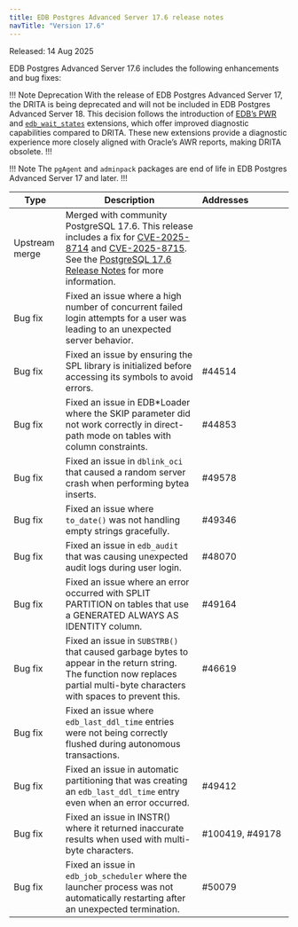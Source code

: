 ```yaml
---
title: EDB Postgres Advanced Server 17.6 release notes
navTitle: "Version 17.6"
---
```


Released: 14 Aug 2025

EDB Postgres Advanced Server 17.6 includes the following enhancements and bug fixes:

!!! Note Deprecation
With the release of EDB Postgres Advanced Server 17, the DRITA is being deprecated and will not be included in EDB Postgres Advanced Server 18. This decision follows the introduction of [EDB’s PWR](/pwr/latest/) and [`edb_wait_states`](/pg_extensions/wait_states/) extensions, which offer improved diagnostic capabilities compared to DRITA. These new extensions provide a diagnostic experience more closely aligned with Oracle’s AWR reports, making DRITA obsolete.
!!!

!!! Note 
The `pgAgent` and `adminpack` packages are end of life in EDB Postgres Advanced Server 17 and later.
!!!

| Type           | Description                                                                                                                                                                                                                                                                                                                                         | Addresses&nbsp;&nbsp;&nbsp;&nbsp;&nbsp;&nbsp;&nbsp;&nbsp;&nbsp;&nbsp;&nbsp;&nbsp;&nbsp;&nbsp;&nbsp; |
|----------------|-----------------------------------------------------------------------------------------------------------------------------------------------------------------------------------------------------------------------------------------------------------------------------------------------------------------------------------------------------|-----------------------------------------------------------------------------------------------------|
| Upstream merge | Merged with community PostgreSQL 17.6. This release includes a fix for [CVE-2025-8714](https://www.postgresql.org/support/security/CVE-2025-8714/) and [CVE-2025-8715](https://www.postgresql.org/support/security/CVE-2025-8715/). See the [PostgreSQL 17.6 Release Notes](https://www.postgresql.org/docs/release/17.6/) for more information. |                                                                                                     |
| Bug&nbsp;fix   | Fixed an issue where a high number of concurrent failed login attempts for a user was leading to an unexpected server behavior.                                                                                                                                                                                                                     |                                                                                                     |
| Bug&nbsp;fix   | Fixed an issue by ensuring the SPL library is initialized before accessing its symbols to avoid errors.                                                                                                                                                                                                                                             | #44514                                                                                              |
| Bug&nbsp;fix   | Fixed an issue in EDB*Loader where the SKIP parameter did not work correctly in direct-path mode on tables with column constraints.                                                                                                                                                                                                                 | #44853                                                                                              |
| Bug&nbsp;fix   | Fixed an issue in `dblink_oci` that caused a random server crash when performing bytea inserts.                                                                                                                                                                                                                                                     | #49578                                                                                              |
| Bug&nbsp;fix   | Fixed an issue where `to_date()` was not handling empty strings gracefully.                                                                                                                                                                                                                                                                         | #49346                                                                                              |
| Bug&nbsp;fix   | Fixed an issue in `edb_audit` that was causing unexpected audit logs during user login.                                                                                                                                                                                                                                                             | #48070                                                                                              |
| Bug&nbsp;fix   | Fixed an issue where an error occurred with SPLIT PARTITION on tables that use a GENERATED ALWAYS AS IDENTITY column.                                                                                                                                                                                                                               | #49164                                                                                              |
| Bug&nbsp;fix   | Fixed an issue in `SUBSTRB()` that caused garbage bytes to appear in the return string. The function now replaces partial multi-byte characters with spaces to prevent this.                                                                                                                                                                        | #46619                                                                                              |
| Bug&nbsp;fix   | Fixed an issue where `edb_last_ddl_time` entries were not being correctly flushed during autonomous transactions.                                                                                                                                                                                                                                   |                                                                                                     |
| Bug&nbsp;fix   | Fixed an issue in automatic partitioning that was creating an `edb_last_ddl_time` entry even when an error occurred.                                                                                                                                                                                                                                | #49412                                                                                              |
| Bug&nbsp;fix   | Fixed an issue in INSTR() where it returned inaccurate results when used with multi-byte characters.                                                                                                                                                                                                                                                | #100419, #49178                                                                                     |
| Bug&nbsp;fix   | Fixed an issue in `edb_job_scheduler` where the launcher process was not automatically restarting after an unexpected termination.                                                                                                                                                                                                                  | #50079                                                                                              |

